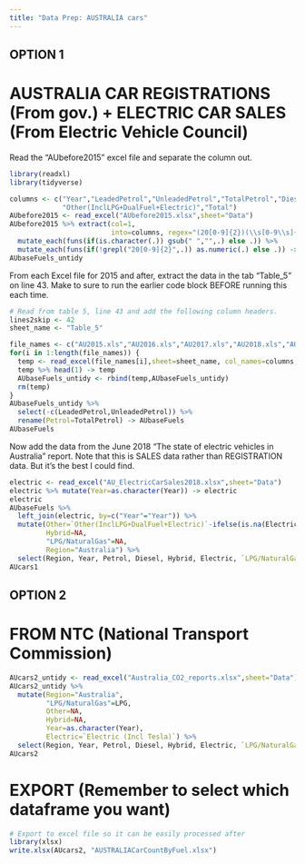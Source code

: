```yaml
---
title: "Data Prep: AUSTRALIA cars"
---
```


## OPTION 1 ##
# AUSTRALIA CAR REGISTRATIONS (From gov.) + ELECTRIC CAR SALES (From Electric Vehicle Council)
Read the "AUbefore2015" excel file and separate the column out.
```r
library(readxl)
library(tidyverse)

columns <- c("Year","LeadedPetrol","UnleadedPetrol","TotalPetrol","Diesel",
             "Other(InclLPG+DualFuel+Electric)","Total")
AUbefore2015 <- read_excel("AUbefore2015.xlsx",sheet="Data")
AUbefore2015 %>% extract(col=1,
                         into=columns, regex="(20[0-9]{2})(\\s[0-9\\s]{0,3}[0-9]{3}\\s[0-9]{3})(\\s[0-9\\s]{0,3}[0-9]{3}\\s[0-9]{3})(\\s[0-9\\s]{0,3}[0-9]{3}\\s[0-9]{3})(\\s[0-9\\s]{0,3}[0-9]{3}\\s[0-9]{3})(\\s[0-9\\s]{0,3}[0-9]{3}\\s[0-9]{3})(\\s[0-9\\s]{0,3}[0-9]{3}\\s[0-9]{3})") %>% 
  mutate_each(funs(if(is.character(.)) gsub(" ","",.) else .)) %>% 
  mutate_each(funs(if(!grepl("20[0-9]{2}",.)) as.numeric(.) else .)) -> AUbaseFuels_untidy
AUbaseFuels_untidy

```


From each Excel file for 2015 and after, extract the data in the tab "Table_5" on line 43. Make to sure to run the earlier code block BEFORE running this each time.
```r
# Read from table 5, line 43 and add the following column headers.
lines2skip <- 42
sheet_name <- "Table_5"

file_names <- c("AU2015.xls","AU2016.xls","AU2017.xls","AU2018.xls","AU2019.xls","AU2020.xls")
for(i in 1:length(file_names)) {
  temp <- read_excel(file_names[i],sheet=sheet_name, col_names=columns, skip=lines2skip)
  temp %>% head(1) -> temp
  AUbaseFuels_untidy <- rbind(temp,AUbaseFuels_untidy)
  rm(temp)
}
AUbaseFuels_untidy %>%
  select(-c(LeadedPetrol,UnleadedPetrol)) %>% 
  rename(Petrol=TotalPetrol) -> AUbaseFuels
AUbaseFuels
```

Now add the data from the June 2018 "The state of electric vehicles in Australia" report. Note that this is SALES data rather than REGISTRATION data. But it's the best I could find.
```r
electric <- read_excel("AU_ElectricCarSales2018.xlsx",sheet="Data")
electric %>% mutate(Year=as.character(Year)) -> electric
electric
AUbaseFuels %>%
  left_join(electric, by=c("Year"="Year")) %>% 
  mutate(Other=`Other(InclLPG+DualFuel+Electric)`-ifelse(is.na(Electric),0,Electric),
         Hybrid=NA,
         "LPG/NaturalGas"=NA,
         Region="Australia") %>% 
  select(Region, Year, Petrol, Diesel, Hybrid, Electric, `LPG/NaturalGas`, Other) -> AUcars1
AUcars1
```




## OPTION 2 ##
# FROM NTC (National Transport Commission)
```r
AUcars2_untidy <- read_excel("Australia_CO2_reports.xlsx",sheet="Data")
AUcars2_untidy %>%
  mutate(Region="Australia",
         "LPG/NaturalGas"=LPG,
         Other=NA,
         Hybrid=NA,
         Year=as.character(Year),
         Electric=`Electric (Incl Tesla)`) %>% 
  select(Region, Year, Petrol, Diesel, Hybrid, Electric, `LPG/NaturalGas`, Other) -> AUcars2
AUcars2
```




# EXPORT (Remember to select which dataframe you want)
```r
# Export to excel file so it can be easily processed after
library(xlsx)
write.xlsx(AUcars2, "AUSTRALIACarCountByFuel.xlsx")
```

